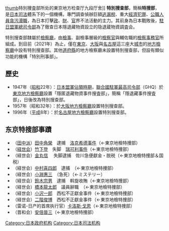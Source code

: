 [[file:Kudan_Common_Government_Office_Building.JPG|thumb]]特別捜査部所处的東京地方检查厅九段厅舍]]
{{japanese|japanese=特別捜査部|kana=とくべつそうさぶ|romaji=Tokubetsu sōsabu}}
'''特別搜查部'''，簡稱'''特搜部'''，是[[日本|日本]][[司法|司法]]體系下的一個機構，專門調查偵辦巨額[[逃漏稅|逃漏稅]]、重大[[經濟犯罪|經濟犯罪]]、[[公職人員|公職人員]][[貪污|貪污]][[瀆職|瀆職]]，為日本打擊[[政治|政]]、[[經濟|財]]、[[官僚|官]]界不法活動的主力。其前身為日本戰敗後，[[駐日盟軍總司令部|駐日盟軍總司令部]]為了徹查日本隱退藏物資設立的隐退蔵物資調査会。

特別搜查部隸屬於[[檢察廳|檢察廳]]，由[[檢事|檢事]]、副檢事層級的[[檢察官|檢察官]]與輔佐職的[[檢察事務官|檢察事務官]]所組成。到目前（2021年）為止，僅在[[東京|東京]]、[[大阪市|大阪]]與[[名古屋|名古屋]]這三座大[[城市|城市]]的[[地方檢察廳|地方檢察廳]]中設有特別搜查部。其他[[道|道]][[府|府]][[縣|縣]]的地方檢察廳未設置特別搜查部，但設有類似功能的機構「特別刑事部」。

==歷史==
*1947年（[[昭和|昭和]]22年）：[[日本盟軍佔領時期|日本盟軍佔領時期]]，[[GHQ|聯合國駐軍最高司令部]]（GHQ）於[[東京地方檢察廳|東京地方檢察廳]]設置「隱匿退藏物資事件搜査部」，簡稱「隱退藏事件搜査部」，日後改為特別搜查部。
*1957年（昭和32年）：於[[大阪地方檢察廳|大阪地方檢察廳]]設置特別搜查部。
*1996年（[[平成|平成]]8年）：於[[名古屋地方檢察廳|名古屋地方檢察廳]]設置特別搜查部。
==东京特搜部事蹟==
* （[[田中派|田中派]]）[[田中角榮|田中角榮]]　逮捕　[[洛克希德事件|洛克希德事件]]（←東京地檢特捜部） 
* （[[経世会|経世会]]）[[竹下登|竹下登]]　失脚　[[瑞可利事件|瑞可利事件]]（←東京地檢特捜部） 
* （経世会）[[金丸信|金丸信]]　 失脚逮捕　佐川急便獻金・脱税（←東京地檢特捜部＆国税） 
* （経世会）[[中村喜四郎|中村喜四郎]]　逮捕　{{Link-ja|總承包商貪污事件|ゼネコン汚職事件}}（←東京地檢特捜部） 
* （経世会）[[小淵惠三|小淵惠三]]　（急死）（←ミステリー） 
* （経世会）[[鈴木宗男|鈴木宗男]]　逮捕　斡旋收賄（←東京地檢特捜部） 
* （経世会）[[橋本龍太郎|橋本龍太郎]]　議員辭職　{{Link-ja|日本牙科醫師聯盟事件|日歯連事件}}（←東京地檢特捜部）
* （経世会）[[小沢一郎|小沢一郎]]　西松不正獻金事件（←東京地檢特捜部） 
* （経世会）[[二階俊博|二階俊博]]　西松不正獻金事件（←東京地檢特捜部）
* （雷诺-日产的首席执行官）[[卡洛斯·戈恩|卡洛斯·戈恩]]（←東京地檢特捜部）
* （晋和会）[[安倍晉三|安倍晉三]]（←東京地檢特捜部）

[[Category:日本政府机构|Category:日本政府机构]]
[[Category:日本司法机构|Category:日本司法机构]]